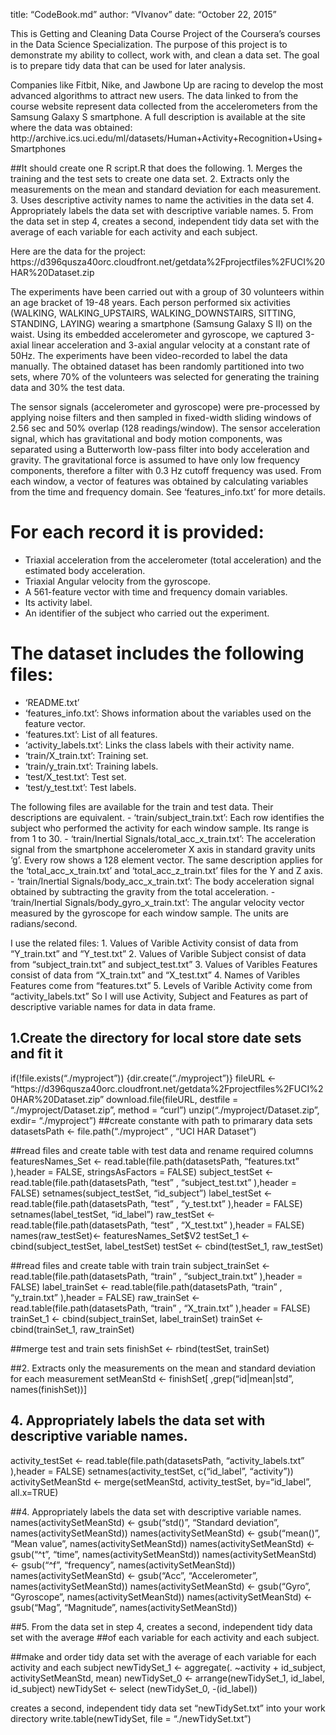 title: "CodeBook.md"
author: "VIvanov"
date: "October 22, 2015"

This is Getting and Cleaning Data Course Project of the Coursera's courses in the Data Science Specialization. The purpose of this project is to demonstrate my ability to collect, work with, and clean a data set. The goal is to prepare tidy data that can be used for later analysis. 

Companies like Fitbit, Nike, and Jawbone Up are racing to develop the most advanced algorithms to attract new users. The data linked to from the course website represent data collected from the accelerometers from the Samsung Galaxy S smartphone. A full description is available at the site where the data was obtained: 
http://archive.ics.uci.edu/ml/datasets/Human+Activity+Recognition+Using+Smartphones 

##It should create one R script.R that does the following. 
1. Merges the training and the test sets to create one data set.
2. Extracts only the measurements on the mean and standard deviation for each measurement. 
3. Uses descriptive activity names to name the activities in the data set
4. Appropriately labels the data set with descriptive variable names. 
5. From the data set in step 4, creates a second, independent tidy data set with the average of each variable for each activity and each subject.

Here are the data for the project: 
https://d396qusza40orc.cloudfront.net/getdata%2Fprojectfiles%2FUCI%20HAR%20Dataset.zip 

The experiments have been carried out with a group of 30 volunteers within an age bracket of 19-48 years. Each person performed six activities (WALKING, WALKING_UPSTAIRS, WALKING_DOWNSTAIRS, SITTING, STANDING, LAYING) wearing a smartphone (Samsung Galaxy S II) on the waist. Using its embedded accelerometer and gyroscope, we captured 3-axial linear acceleration and 3-axial angular velocity at a constant rate of 50Hz. The experiments have been video-recorded to label the data manually. The obtained dataset has been randomly partitioned into two sets, where 70% of the volunteers was selected for generating the training data and 30% the test data. 

The sensor signals (accelerometer and gyroscope) were pre-processed by applying noise filters and then sampled in fixed-width sliding windows of 2.56 sec and 50% overlap (128 readings/window). The sensor acceleration signal, which has gravitational and body motion components, was separated using a Butterworth low-pass filter into body acceleration and gravity. The gravitational force is assumed to have only low frequency components, therefore a filter with 0.3 Hz cutoff frequency was used. From each window, a vector of features was obtained by calculating variables from the time and frequency domain. See 'features_info.txt' for more details. 

For each record it is provided:
======================================

- Triaxial acceleration from the accelerometer (total acceleration) and the estimated body acceleration.
- Triaxial Angular velocity from the gyroscope. 
- A 561-feature vector with time and frequency domain variables. 
- Its activity label. 
- An identifier of the subject who carried out the experiment.

The dataset includes the following files:
=========================================
- 'README.txt'
- 'features_info.txt': Shows information about the variables used on the feature vector.
- 'features.txt': List of all features.
- 'activity_labels.txt': Links the class labels with their activity name.
- 'train/X_train.txt': Training set.
- 'train/y_train.txt': Training labels.
- 'test/X_test.txt': Test set.
- 'test/y_test.txt': Test labels.

The following files are available for the train and test data. Their descriptions are equivalent. 
- 'train/subject_train.txt': Each row identifies the subject who performed the activity for each window sample. Its range is from 1 to 30. 
- 'train/Inertial Signals/total_acc_x_train.txt': The acceleration signal from the smartphone accelerometer X axis in standard gravity units 'g'. Every row shows a 128 element vector. The same description applies for the 'total_acc_x_train.txt' and 'total_acc_z_train.txt' files for the Y and Z axis. 
- 'train/Inertial Signals/body_acc_x_train.txt': The body acceleration signal obtained by subtracting the gravity from the total acceleration. 
- 'train/Inertial Signals/body_gyro_x_train.txt': The angular velocity vector measured by the gyroscope for each window sample. The units are radians/second.

I use the related files:
1. Values of Varible Activity consist of data from “Y_train.txt” and “Y_test.txt”
2. Values of Varible Subject consist of data from “subject_train.txt” and subject_test.txt"
3. Values of Varibles Features consist of data from “X_train.txt” and “X_test.txt”
4. Names of Varibles Features come from “features.txt”
5. Levels of Varible Activity come from “activity_labels.txt”
So I will use Activity, Subject and Features as part of descriptive variable names for data in data frame.

## 1.Create the directory for local store date sets and fit it
if(!file.exists("./myproject")) {dir.create("./myproject")}
fileURL <- "https://d396qusza40orc.cloudfront.net/getdata%2Fprojectfiles%2FUCI%20HAR%20Dataset.zip"
download.file(fileURL, destfile = "./myproject/Dataset.zip", method = "curl")
unzip("./myproject/Dataset.zip", exdir= "./myproject")
##create constante with path to primarary data sets
datasetsPath <- file.path("./myproject" , "UCI HAR Dataset")

##read files and create table with test data and rename required columns
featuresNames_Set <- read.table(file.path(datasetsPath, "features.txt" ),header = FALSE, stringsAsFactors = FALSE)
subject_testSet <- read.table(file.path(datasetsPath, "test" , "subject_test.txt" ),header = FALSE)
setnames(subject_testSet, "id_subject")
label_testSet <- read.table(file.path(datasetsPath, "test" , "y_test.txt" ),header = FALSE)
setnames(label_testSet, "id_label")
raw_testSet <- read.table(file.path(datasetsPath, "test" , "X_test.txt" ),header = FALSE)
names(raw_testSet)<- featuresNames_Set$V2
testSet_1 <- cbind(subject_testSet, label_testSet)
testSet <- cbind(testSet_1, raw_testSet)

##read files and create table with train train
subject_trainSet <- read.table(file.path(datasetsPath, "train" , "subject_train.txt" ),header = FALSE)
label_trainSet <- read.table(file.path(datasetsPath, "train" , "y_train.txt" ),header = FALSE)
raw_trainSet <- read.table(file.path(datasetsPath, "train" , "X_train.txt" ),header = FALSE)
trainSet_1 <- cbind(subject_trainSet, label_trainSet)
trainSet <- cbind(trainSet_1, raw_trainSet)

##merge test and train sets
finishSet <- rbind(testSet, trainSet)

##2. Extracts only the measurements on the mean and standard deviation for each measurement
setMeanStd <- finishSet[ ,grep("id|mean|std", names(finishSet))]

## 4. Appropriately labels the data set with descriptive variable names.
activity_testSet <- read.table(file.path(datasetsPath, "activity_labels.txt" ),header = FALSE)
setnames(activity_testSet, c("id_label", "activity"))
activitySetMeanStd <- merge(setMeanStd, activity_testSet,  by="id_label", all.x=TRUE)

##4. Appropriately labels the data set with descriptive variable names.
names(activitySetMeanStd) <- gsub("std()", "Standard deviation", names(activitySetMeanStd))
names(activitySetMeanStd) <- gsub("mean()", "Mean value", names(activitySetMeanStd))
names(activitySetMeanStd) <- gsub("^t", "time", names(activitySetMeanStd))
names(activitySetMeanStd) <- gsub("^f", "frequency", names(activitySetMeanStd))
names(activitySetMeanStd) <- gsub("Acc", "Accelerometer", names(activitySetMeanStd))
names(activitySetMeanStd) <- gsub("Gyro", "Gyroscope", names(activitySetMeanStd))
names(activitySetMeanStd) <- gsub("Mag", "Magnitude", names(activitySetMeanStd))

##5. From the data set in step 4, creates a second, independent tidy data set with the average
##of each variable for each activity and each subject.

##make and order tidy data set with the average of each variable for each activity and each subject
newTidySet_1 <- aggregate(. ~activity + id_subject, activitySetMeanStd, mean)
newTidySet_0 <- arrange(newTidySet_1, id_label, id_subject)
newTidySet <- select (newTidySet_0, -(id_label))

creates a second, independent tidy data set "newTidySet.txt" into your work directory 
write.table(newTidySet, file = "./newTidySet.txt")

